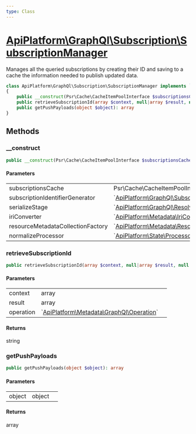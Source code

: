 ```yaml
---
type: Class
---
```


# [ApiPlatform\GraphQl\Subscription\SubscriptionManager](/docs/v3.2/reference/GraphQl/Subscription/SubscriptionManager)

Manages all the queried subscriptions by creating their ID
and saving to a cache the information needed to publish updated data.


```php
class ApiPlatform\GraphQl\Subscription\SubscriptionManager implements `<a href="/docs/v3.2/reference/GraphQl/Subscription/OperationAwareSubscriptionManagerInterface">ApiPlatform\GraphQl\Subscription\OperationAwareSubscriptionManagerInterface</a>`, `<a href="/docs/v3.2/reference/GraphQl/Subscription/SubscriptionManagerInterface">ApiPlatform\GraphQl\Subscription\SubscriptionManagerInterface</a>`
{
    public __construct(Psr\Cache\CacheItemPoolInterface $subscriptionsCache, `<a href="/docs/v3.2/reference/GraphQl/Subscription/SubscriptionIdentifierGeneratorInterface">ApiPlatform\GraphQl\Subscription\SubscriptionIdentifierGeneratorInterface</a>` $subscriptionIdentifierGenerator, null|`<a href="/docs/v3.2/reference/GraphQl/Resolver/Stage/SerializeStageInterface">ApiPlatform\GraphQl\Resolver\Stage\SerializeStageInterface</a>` $serializeStage, `<a href="/docs/v3.2/reference/Api/IriConverterInterface">ApiPlatform\Metadata\IriConverterInterface</a>` $iriConverter, `<a href="/docs/v3.2/reference/Metadata/Resource/Factory/ResourceMetadataCollectionFactoryInterface">ApiPlatform\Metadata\Resource\Factory\ResourceMetadataCollectionFactoryInterface</a>` $resourceMetadataCollectionFactory, null|`<a href="/docs/v3.2/reference/State/ProcessorInterface">ApiPlatform\State\ProcessorInterface</a>` $normalizeProcessor)
    public retrieveSubscriptionId(array $context, null|array $result, null|`<a href="/docs/v3.2/reference/Metadata/GraphQl/Operation">ApiPlatform\Metadata\GraphQl\Operation</a>` $operation): string
    public getPushPayloads(object $object): array
}
```
## Methods

### __construct



```php
public __construct(Psr\Cache\CacheItemPoolInterface $subscriptionsCache, `<a href="/docs/v3.2/reference/GraphQl/Subscription/SubscriptionIdentifierGeneratorInterface">ApiPlatform\GraphQl\Subscription\SubscriptionIdentifierGeneratorInterface</a>` $subscriptionIdentifierGenerator, null|`<a href="/docs/v3.2/reference/GraphQl/Resolver/Stage/SerializeStageInterface">ApiPlatform\GraphQl\Resolver\Stage\SerializeStageInterface</a>` $serializeStage, `<a href="/docs/v3.2/reference/Api/IriConverterInterface">ApiPlatform\Metadata\IriConverterInterface</a>` $iriConverter, `<a href="/docs/v3.2/reference/Metadata/Resource/Factory/ResourceMetadataCollectionFactoryInterface">ApiPlatform\Metadata\Resource\Factory\ResourceMetadataCollectionFactoryInterface</a>` $resourceMetadataCollectionFactory, null|`<a href="/docs/v3.2/reference/State/ProcessorInterface">ApiPlatform\State\ProcessorInterface</a>` $normalizeProcessor)
```

#### Parameters

<table><tbody>
<tr><td>subscriptionsCache</td><td>Psr\Cache\CacheItemPoolInterface</td><td></td></tr><tr><td>subscriptionIdentifierGenerator</td><td>`<a href="/docs/v3.2/reference/GraphQl/Subscription/SubscriptionIdentifierGeneratorInterface">ApiPlatform\GraphQl\Subscription\SubscriptionIdentifierGeneratorInterface</a>`</td><td></td></tr><tr><td>serializeStage</td><td>`<a href="/docs/v3.2/reference/GraphQl/Resolver/Stage/SerializeStageInterface">ApiPlatform\GraphQl\Resolver\Stage\SerializeStageInterface</a>`</td><td></td></tr><tr><td>iriConverter</td><td>`<a href="/docs/v3.2/reference/Api/IriConverterInterface">ApiPlatform\Metadata\IriConverterInterface</a>`</td><td></td></tr><tr><td>resourceMetadataCollectionFactory</td><td>`<a href="/docs/v3.2/reference/Metadata/Resource/Factory/ResourceMetadataCollectionFactoryInterface">ApiPlatform\Metadata\Resource\Factory\ResourceMetadataCollectionFactoryInterface</a>`</td><td></td></tr><tr><td>normalizeProcessor</td><td>`<a href="/docs/v3.2/reference/State/ProcessorInterface">ApiPlatform\State\ProcessorInterface</a>`</td><td></td></tr>
</tbody>
</table>

### retrieveSubscriptionId



```php
public retrieveSubscriptionId(array $context, null|array $result, null|`<a href="/docs/v3.2/reference/Metadata/GraphQl/Operation">ApiPlatform\Metadata\GraphQl\Operation</a>` $operation): string
```

#### Parameters

<table><tbody>
<tr><td>context</td><td>array</td><td></td></tr><tr><td>result</td><td>array</td><td></td></tr><tr><td>operation</td><td>`<a href="/docs/v3.2/reference/Metadata/GraphQl/Operation">ApiPlatform\Metadata\GraphQl\Operation</a>`</td><td></td></tr>
</tbody>
</table>

#### Returns

string

### getPushPayloads



```php
public getPushPayloads(object $object): array
```

#### Parameters

<table><tbody>
<tr><td>object</td><td>object</td><td></td></tr>
</tbody>
</table>

#### Returns

array
